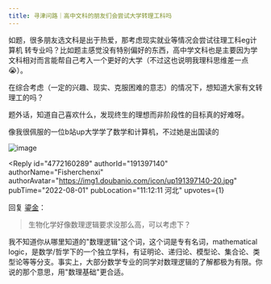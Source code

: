 ```yaml
---
title: 寻津问路｜高中文科的朋友们会尝试大学转理工科吗
---
```



<Forum groupName="大学不后悔学这个..." groupUrl="https://www.douban.com/group/728546/" archivedAt="2025-05-16T15:11:10.350Z">
  <Post
    id="271183134"
    title="寻津问路｜高中文科的朋友们会尝试大学转理工科吗"
    url="https://www.douban.com/group/topic/271183134/?_spm_id=MjAxMjg4NDY2"
    pubTime="2022-08-05"
    highlightUserId="191397140"
  >
如题，很多朋友选文科是出于热爱，那考虑现实就业等情况会尝试往理工科eg计算机
转专业吗？比如题主感觉没有特别偏好的东西，高中学文科也是主要因为学文科相对而言能帮自己考入一个更好的大学（不过这也说明我理科思维差一点😭）。

在综合考虑（一定的兴趣、现实、克服困难的意志）的情况下，想知道大家有文转理工的吗？

题外话，知道自己喜欢什么，发现终生的理想而非阶段性的目标真的好难呀。

像我很佩服的一位b站up大学学了数学和计算机，不过她是出国读的

![image](https://img9.doubanio.com/view/group_topic/l/public/p560474764.webp)

<Reply
  id="4772160289"
  authorId="191397140"
  authorName="Fisherchenxi"
  authorAvatar="https://img1.doubanio.com/icon/up191397140-20.jpg"
  pubTime="2022-08-01"
  pubLocation="11:12:11 河北"
  upvotes={1}
>
回复 [鎏金](https://www.douban.com/people/163164445/)：
> 生物化学好像数理逻辑要求没那么高，可以考虑下？

我不知道你从哪里知道的"数理逻辑"这个词，这个词是专有名词，mathematical
logic，是数学/哲学下的一个独立学科，有证明论、递归论、模型论、集合论、类型论等等分支。事实上，大部分数学专业的同学对数理逻辑的了解都极为有限。你说的那个意思，用"数理基础"更合适。
</Reply>
  </Post>
</Forum>
